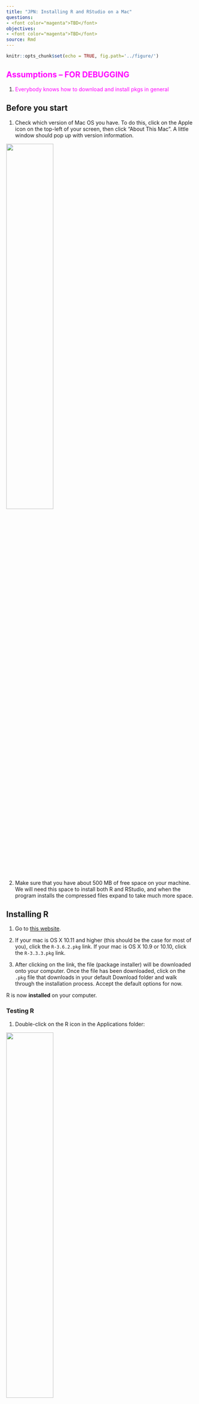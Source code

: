 ```yaml
---
title: "JPN: Installing R and RStudio on a Mac"
questions:
- <font color="magenta">TBD</font>
objectives:
- <font color="magenta">TBD</font>
source: Rmd
---
```




<!-- JPN: updated fig path here manually for plots to show -->

```r
knitr::opts_chunk$set(echo = TRUE, fig.path='../figure/')
```


## <font color="magenta">Assumptions -- FOR DEBUGGING</font>

 1. <font color="magenta">Everybody knows how to download and install pkgs in general</font>

## Before you start

1. Check which version of Mac OS you have. To do this, click on the Apple icon on the top-left of your screen, then click "About This Mac". A little window should pop up with version information.

<img src="../fig/which_mac_version.png" width="50%">  


2. Make sure that you have about 500 MB of free space on your machine. We will need this space to install both R and RStudio, and when the program installs the compressed files expand to take much more space.  

## Installing R

1. Go to [this website](https://cran.r-project.org/bin/macosx/).

2. If your mac is OS X 10.11 and higher (this should be the case for most of you), click the `R-3.6.2.pkg` link. If your mac is OS X 10.9 or 10.10, click the `R-3.3.3.pkg` link.  

3. After clicking on the link, the file (package installer) will be downloaded onto your computer. Once the file has been downloaded, click on the `.pkg` file that downloads in your default Download folder and walk through the installation process. Accept the default options for now.

R is now **installed** on your computer.  

### Testing R

1. Double-click on the R icon in the Applications folder:

<img src="../fig/applications_folder_r.png" width="50%">

A window titled "R Console" should pop up:

<img src="../fig/R_Console.png" width="40%">  
\
The `>` character is called the prompt and is the place where we enter commands for the program to interpret. For instance, if you type `25+5` followed by the return/enter key, you will see:

```r
25+5
```

<img src="../fig/R_console_using.png" width="50%">

2. To quit R, call the quit function by going to `File -> Quit R`.


R will ask you if you want to save your work:

<img src="../fig/closing_r_dontSAve.png" width="50%">
\
Click on "Don't Save". You have now left R.  

We are not going to use R this way often, as we will use an integrated environment called RStudio.  

## Installing RStudio

1. Go to [this website](https://rstudio.com/products/rstudio/download/).

2. Click on the `Free` link (note: there are paid options, but we won't be using those!). The file download will begin.
  * If you have an older computer, you *may* have to find your installer on [this page](https://support.rstudio.com/hc/en-us/articles/206569407-Older-Versions-of-RStudio), but feel free to contact us about that!

3. Once the file has been downloaded, click on it. A window should pop up:

<center>![](Images/RStudio Download.png){width=50%}</center>
\
Click on the RStudio icon and drag it into the Applications folder. 

RStudio is now **installed** on your computer.

**Note**: For RStudio to work, R needs to be installed first.

### Testing RStudio

1. Double-click on the RStudio icon in the Applications:

<img src="../fig/applications_folder.png" width="50%">  

A window titled "RStudio" should pop up, looking something like this:

<img src="../fig/rstudio_opened.png" width="75%">

2. Just as in R, the `>` character in the Console window is where we enter commands for the program to interpret.  You can try entering something there and then hitting the `Enter` key to see:

```r
25+5
```


3. To exit RStudio, click "RStudio" in the menu bar, then click "Quit RStudio". Alternatively, use the `Cmd-Q` shortcut. If prompted to save the workspace, do not save it.


<font color="magenta">Should cite Kenneth Tay's github</font>